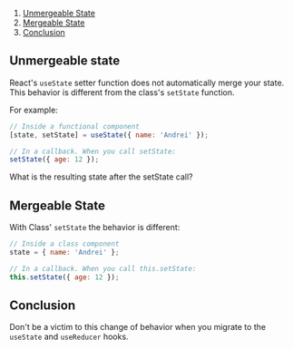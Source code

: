 
1. [Unmergeable State](#unmergeable)
2. [Mergeable State](#mergeable)
2. [Conclusion](#conclusion)


<h2 id="unmergeable">Unmergeable state</h2>


React's `useState` setter function does not automatically merge your state. This behavior is different from the class's `setState` function.

For example:


```jsx
// Inside a functional component
[state, setState] = useState({ name: 'Andrei' });

// In a callback. When you call setState:
setState({ age: 12 }); 
```


What is the resulting state after the setState call?

<SetStateExample />



<h2 id="mergeable">Mergeable State</h2>

With Class' `setState` the behavior is different:

```jsx
// Inside a class component
state = { name: 'Andrei' };

// In a callback. When you call this.setState:
this.setState({ age: 12 }); 

```

<ClassSetState />



<h2 id="conclusion">Conclusion</h2>

Don't be a victim to this change of behavior when you migrate to the `useState` and `useReducer` hooks. 



